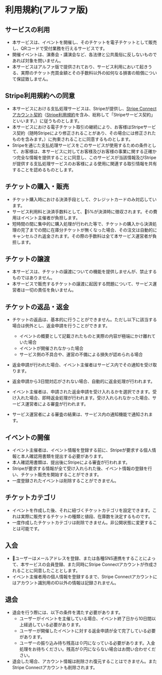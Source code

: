 # 利用規約(アルファ版)

## サービスの利用

* 本サービスは、イベントを開催し、そのチケットを電子チケットとして販売し、QRコードで受付業務を行えるサービスです。
* 開催イベントは、演奏会・講演会など、各法律と公共風俗に反しないものであれば対象を問いません。
* 本サービスはアルファ版で提供されており、サービス利用において起きうる、実際のチケット売買金額とその手数料以外の如何なる損害の賠償について保証致しません。

## Stripe利用規約への同意

* 本サービスにおける支払処理サービスは、Stripeが提供し、<a href="https://stripe.com/connect-account/legal">Stripe Connectアカウント契約</a>（<a href="https://stripe.com/legal">Stripe利用規約</a>を含み、総称して「Stripeサービス契約」といいます。）に従うものとします。
* 本サービスにおける電子チケット取引の継続により、お客様はStripeサービス契約（随時Stripeにより修正されることがあり、その場合には修正されたものを含みます。）に拘束されることに同意するものとします。
* Stripeを通じた支払処理サービスをこのサービスが使用するための条件として、お客様は、本サービスに対してお客様及びお客様の事業に関する正確かつ完全な情報を提供することに同意し、このサービスが当該情報及びStripeが提供する支払処理サービスのお客様による使用に関連する取引情報を共有することを認めるものとします。

## チケットの購入・販売

* チケット購入時における決済手段として、クレジットカードのみ対応しています。
* サービス利用料と決済手数料として、5%が決済時に徴収されます。その費用はイベント主催者が負担します。
* 短時間の間に集中的に購入処理が行われた等で、チケットの購入から決済処理の完了までの間に在庫分チケットが無くなった場合、その注文は自動的にキャンセルされ返金されます。その際の手数料は全て本サービス運営者が負担します。

## チケットの譲渡

* 本サービスは、チケットの譲渡についての機能を提供しませんが、禁止するものではありません。
* 本サービスで販売するチケットの譲渡に起因する問題について、サービス運営者は一切の責任を負いません。

## チケットの返品・返金

* チケットの返品は、基本的に行うことができません。ただし以下に該当する場合は例外とし、返金申請を行うことができます。
    * イベントの概要として記載されたものと実際の内容が極端にかけ離れていた場合
    * イベントが開催されなかった場合
    * サービス側の不具合や、運営の不備による損失が認められる場合

* 返金申請が行われた場合、イベント主催者はサービス内でその通知を受け取ります。
* 返金申請から3日間対応がされない場合、自動的に返金処理が行われます。
* イベント主催者は、申請された返金申請を受け入れるかを選択できます。受け入れた場合、即時返金処理が行われます。受け入れられなかった場合、サービス運営者による審査が行われます。
* サービス運営者による審査の結果は、サービス内の通知機能で通知されます。

## イベントの開催

* イベント主催者は、イベント情報を登録する前に、Stripeが要求する個人情報と本人確認用書類を提出する必要があります。
* 本人確認用書類は、提出後にStripeによる審査が行われます。
* Stripeが要求する情報が全て受け入れられた後、イベント情報の登録を行い、チケット販売を開始することができます。
* 一度登録されたイベントは削除することができません。

## チケットカテゴリ

* イベントを作成した後、それに紐づくチケットカテゴリを設定できます。これは実際に販売するチケットの種類と値段、在庫数を決定するものです。
* 一度作成したチケットカテゴリは削除できません。非公開状態に変更することは可能です。

## 入会

* ユーザーはメールアドレスを登録、または各種SNS連携をすることによって、本サービスの会員登録、また同時にStripe Connectアカウントが作成されることに同意したこととします。
* イベント主催者用の個人情報を登録するまで、Stripe Connectアカウントにはアカウント識別用のID以外の情報は記録されません。

## 退会

* 退会を行う際には、以下の条件を満たす必要があります。
    * ユーザーがイベントを主催している場合、イベント終了日から10日間以上経過している必要があります。
    * ユーザーが開催したイベントに対する返金申請が全て完了している必要があります。
    * ユーザーの振り込み待ち残高は０円になっている必要があります。入金処理をお待ちください。残高が０円にならない場合はお問い合わせください。
* 退会した場合、アカウント情報は削除され復元することはできません。またStripe Connectアカウントも削除されます。